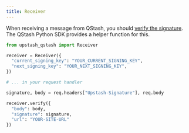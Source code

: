 ---
title: Receiver
---

When receiving a message from QStash, you should [verify the signature](/qstash/howto/signature).
The QStash Python SDK provides a helper function for this.

```python
from upstash_qstash import Receiver

receiver = Receiver({
  "current_signing_key": "YOUR_CURRENT_SIGNING_KEY",
  "next_signing_key": "YOUR_NEXT_SIGNING_KEY",
})

# ... in your request handler

signature, body = req.headers["Upstash-Signature"], req.body

receiver.verify({
  "body": body,
  "signature": signature,
  "url": "YOUR-SITE-URL"
})
```
